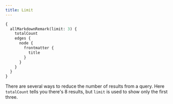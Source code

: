 ---
title: Limit
---

```graphql preview
{
  allMarkdownRemark(limit: 3) {
    totalCount
    edges {
      node {
        frontmatter {
          title
        }
      }
    }
  }
}
```

There are several ways to reduce the number of results from a query. Here `totalCount` tells you there's 8 results, but `limit` is used to show only the first three.
